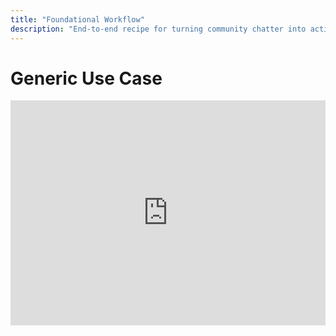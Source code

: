 ```yaml
---
title: "Foundational Workflow"
description: "End-to-end recipe for turning community chatter into actionable insight with Humyn."
---
```


# Generic Use Case

<iframe
  width="100%"
  height="360"
  src="https://www.youtube.com/embed/dC7AQQMEh0k?si=-mUzKJ5_ByZYwPnm"
  title="Humyn overview workflow"
  frameBorder="0"
  allow="accelerometer; autoplay; clipboard-write; encrypted-media; gyroscope; picture-in-picture; web-share"
  referrerPolicy="strict-origin-when-cross-origin"
  allowFullScreen
  style={{ margin: "1.75rem 0", borderRadius: "1rem", boxShadow: "0 24px 60px rgba(15, 23, 42, 0.18)" }}
/>

This workflow is the baseline loop we recommend for any team adopting Humyn. It balances signal intake, synthesis, and sharing so you can prove value in a single sprint.

<Callout>
If you only follow one playbook, make it this one—the same structure scales to new personas, product lines, and markets without rework.
</Callout>

## 1. Frame the mission

- Record the outcome you want: e.g., “Improve onboarding for self-serve buyers” or “Benchmark competitor perception before launch.”  
- Capture the data ingredients: relevant subreddits, must-track keywords, and any posts from your support queue or community forum.  
- Add context in your project description so future collaborators understand the why behind the scan.

## 2. Source conversations intentionally

| Action | Detail | Owner |
| --- | --- | --- |
| Seed keywords | List 5–8 phrases that reflect intents, pain points, or product names. | Project lead |
| Save URL lists | Paste Reddit threads, forums, and long-tail blog comments you already monitor. | Research partner |
| Schedule refresh | Decide how often you’ll add new URLs (daily for launches, weekly for ongoing monitoring). | Whole team |

## 3. Cluster insights quickly

1. Open **Explore** once ingestion finishes.  
2. Filter by the newest time window to highlight fresh conversations.  
3. Pin themes that match your mission (e.g., “pricing confusion”, “AI skepticism”).  
4. Tag quotes with sentiment so you can pull them into decks without re-reading every thread.

<Tip>
Keep a running document (Notion, Coda, or Linear) with three sections: “What we learned”, “Signals to validate”, and “Decisions we made.” Tether each bullet to a Humyn quote.
</Tip>

## 4. Share the story

- Use **Chat** to generate a crisp summary that ties your pinned themes together.  
- Export the highlights to your internal doc or slide template.  
- Include 2–3 quotes in the original community voice—stakeholders trust the raw language.

## 5. Close the loop

- Log any follow-up questions that surfaced during reviews.  
- Schedule the next intake cycle and adjust keywords/URLs based on what resonated.  
- Track the downstream impact (tickets resolved faster, demo win rate, roadmap decisions) so Humyn’s value stays visible.

<Callout>
Want to specialize this workflow? Pair it with the Product Manager or Analyst variants in the Workflows section to tailor deliverables without redoing setup.
</Callout>
